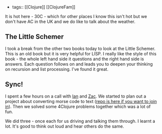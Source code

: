 - tags:: [[Clojure]] [[ClojureFam]]

It is hot here - 30C - which for other places I know this isn't hot but we don't have AC in the UK and we do like to talk about the weather.

## The Little Schemer

I took a break from the other two books today to look at the Little Schemer. This is an old book but it is very helpful for LISP. I really like the style of this book - the whole left hand side it questions and the right hand side is answers. Each question follows on and leads you to deepen your thinking on recursion and list processing. I've found it great.

## Sync!

I spent a few hours on a call with <a href="https://www.twitter.com/_jonesian">Ian</a> and <a href="https://www.twitter.com/zacjones83">Zac</a>. We started to plan out a project about converting morse code to text (<a href="https://github.com/doingandlearning/clojure-morse-code">repo is here if you want to join in</a>). Then we solved some 4Clojure problems together which was a lot of fun.

We did three - once each for us driving and talking them through. I learnt a lot. It's good to think out loud and hear others do the same.